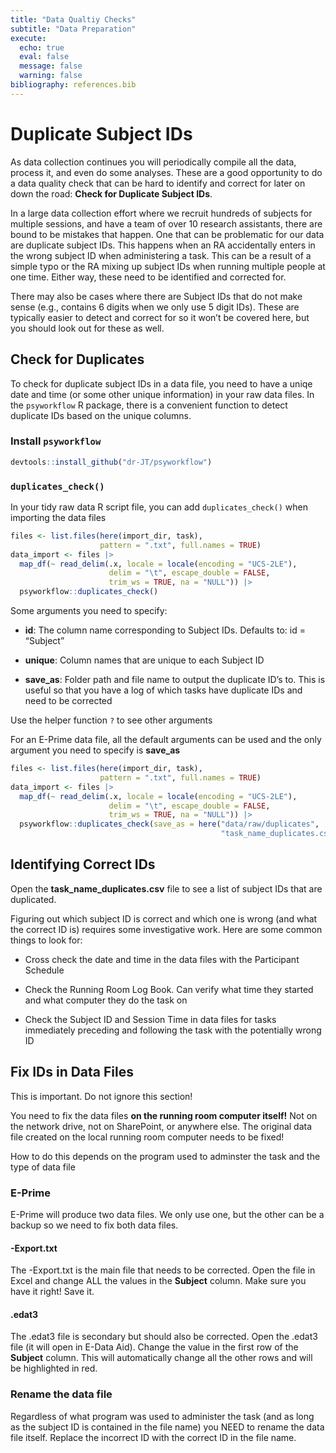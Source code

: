 ```yaml
---
title: "Data Qualtiy Checks"
subtitle: "Data Preparation"
execute:
  echo: true
  eval: false
  message: false
  warning: false
bibliography: references.bib
---
```


# Duplicate Subject IDs

As data collection continues you will periodically compile all the data, process it, and even do some analyses. These are a good opportunity to do a data quality check that can be hard to identify and correct for later on down the road: **Check for Duplicate Subject IDs**.

In a large data collection effort where we recruit hundreds of subjects for multiple sessions, and have a team of over 10 research assistants, there are bound to be mistakes that happen. One that can be problematic for our data are duplicate subject IDs. This happens when an RA accidentally enters in the wrong subject ID when administering a task. This can be a result of a simple typo or the RA mixing up subject IDs when running multiple people at one time. Either way, these need to be identified and corrected for.

::: callout-note
There may also be cases where there are Subject IDs that do not make sense (e.g., contains 6 digits when we only use 5 digit IDs). These are typically easier to detect and correct for so it won't be covered here, but you should look out for these as well.
:::

## Check for Duplicates

To check for duplicate subject IDs in a data file, you need to have a uniqe date and time (or some other unique information) in your raw data files. In the `psyworkflow` R package, there is a convenient function to detect duplicate IDs based on the unique columns.

### Install `psyworkflow`

```r

devtools::install_github("dr-JT/psyworkflow")

```

### `duplicates_check()`

In your tidy raw data R script file, you can add `duplicates_check()` when importing the data files

```r
files <- list.files(here(import_dir, task), 
                    pattern = ".txt", full.names = TRUE)
data_import <- files |>
  map_df(~ read_delim(.x, locale = locale(encoding = "UCS-2LE"), 
                      delim = "\t", escape_double = FALSE, 
                      trim_ws = TRUE, na = "NULL")) |>
  psyworkflow::duplicates_check()
```

Some arguments you need to specify:

-   **id**: The column name corresponding to Subject IDs. Defaults to: id = "Subject"

-   **unique**: Column names that are unique to each Subject ID

-   **save_as**: Folder path and file name to output the duplicate ID's to. This is useful so that you have a log of which tasks have duplicate IDs and need to be corrected

::: callout-note
Use the helper function `?` to see other arguments
:::

::: callout-note
For an E-Prime data file, all the default arguments can be used and the only argument you need to specify is **save_as**
:::

```r
files <- list.files(here(import_dir, task), 
                    pattern = ".txt", full.names = TRUE)
data_import <- files |>
  map_df(~ read_delim(.x, locale = locale(encoding = "UCS-2LE"), 
                      delim = "\t", escape_double = FALSE, 
                      trim_ws = TRUE, na = "NULL")) |>
  psyworkflow::duplicates_check(save_as = here("data/raw/duplicates",
                                               "task_name_duplicates.csv"))
```

## Identifying Correct IDs

Open the **task_name_duplicates.csv** file to see a list of subject IDs that are duplicated.

Figuring out which subject ID is correct and which one is wrong (and what the correct ID is) requires some investigative work. Here are some common things to look for:

-   Cross check the date and time in the data files with the Participant Schedule

-   Check the Running Room Log Book. Can verify what time they started and what computer they do the task on

-   Check the Subject ID and Session Time in data files for tasks immediately preceding and following the task with the potentially wrong ID

## Fix IDs in Data Files

::: callout-important
This is important. Do not ignore this section!
:::

You need to fix the data files **on the running room computer itself!** Not on the network drive, not on SharePoint, or anywhere else. The original data file created on the local running room computer needs to be fixed!

How to do this depends on the program used to adminster the task and the type of data file

### E-Prime

E-Prime will produce two data files. We only use one, but the other can be a backup so we need to fix both data files.

#### -Export.txt

The -Export.txt is the main file that needs to be corrected. Open the file in Excel and change ALL the values in the **Subject** column. Make sure you have it right! Save it.

#### .edat3

The .edat3 file is secondary but should also be corrected. Open the .edat3 file (it will open in E-Data Aid). Change the value in the first row of the **Subject** column. This will automatically change all the other rows and will be highlighted in red.

### Rename the data file

Regardless of what program was used to administer the task (and as long as the subject ID is contained in the file name) you NEED to rename the data file itself. Replace the incorrect ID with the correct ID in the file name.
